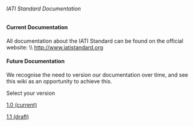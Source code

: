 ====== IATI Standard Documentation ======
==== Current Documentation ====
All documentation about the IATI Standard can be found on the official website: \\
http://www.iatistandard.org

==== Future Documentation ====
We recognise the need to version our documentation over time, and see this wiki as an opportunity to achieve this. 

Select your version

[[standard:1.0:start|1.0 (current)]]

[[standard:1.1:start|1.1 (draft)]]